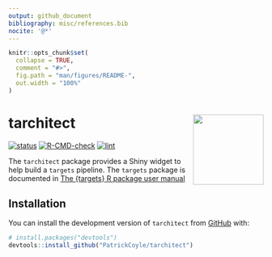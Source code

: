```yaml
---
output: github_document
bibliography: misc/references.bib
nocite: '@*'
---
```


<!-- README.md is generated from README.Rmd. Please edit that file -->

```r
knitr::opts_chunk$set(
  collapse = TRUE,
  comment = "#>",
  fig.path = "man/figures/README-",
  out.width = "100%"
)
```

# tarchitect <img src="man/figures/logo.png" align="right" height="139" alt="" />

<!-- badges: start -->
[![status](https://www.repostatus.org/badges/latest/concept.svg)](https://www.repostatus.org/#concept)
[![R-CMD-check](https://github.com/PatrickCoyle/tarchitect/actions/workflows/R-CMD-check.yaml/badge.svg)](https://github.com/PatrickCoyle/tarchitect/actions/workflows/R-CMD-check.yaml)
[![lint](https://github.com/PatrickCoyle/tarchitect/actions/workflows/lint.yaml/badge.svg)](https://github.com/PatrickCoyle/tarchitect/actions/workflows/lint.yaml)
<!-- badges: end -->

The `tarchitect` package provides a Shiny widget to help build a `targets` pipeline. The `targets` package is documented in [The {targets} R package user manual](https://books.ropensci.org/targets/)

## Installation

You can install the development version of `tarchitect` from [GitHub](https://github.com/) with:

``` r
# install.packages("devtools")
devtools::install_github("PatrickCoyle/tarchitect")
```